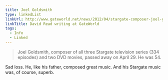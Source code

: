 ```yaml
---
title: Joel Goldsmith
type: linkedList
linkUrl: http://www.gateworld.net/news/2012/04/stargate-composer-joel-goldsmith-dead-at-54/
linkTitle: David Read writing at GateWorld
tags:
  - Info
  - Linked
---
```


> Joel Goldsmith, composer of all three Stargate television series (334 episodes) and two DVD movies, passed away on April 29. He was 54.

Sad loss. He, like his father, composed great music. And his Stargate music was, of course, superb.
